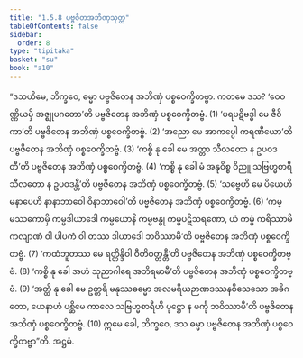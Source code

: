 ```yaml
---
title: "1.5.8 ပဗ္ဗဇိတအဘိဏှသုတ္တ"
tableOfContents: false
sidebar:
  order: 8
type: "tipitaka"
basket: "su"
book: "a10"
---
```



<DynamicBreadcrumb />

<Division number="48" book="a10" e="ch" v="17" p="325">

<Paragraph number="336" book="a10">
“ဒသယိမေ, ဘိက္ခဝေ, ဓမ္မာ ပဗ္ဗဇိတေန အဘိဏှံ ပစ္စဝေက္ခိတဗ္ဗာ. ကတမေ ဒသ?
</Paragraph>

<Paragraph number="337" book="a10">
‘ဝေဝဏ္ဏိယမှိ အဇ္ဈုပဂတော’တိ ပဗ္ဗဇိတေန အဘိဏှံ ပစ္စဝေက္ခိတဗ္ဗံ. (1)
</Paragraph>

<Paragraph number="338" book="a10">
‘ပရပဋိဗဒ္ဓါ မေ ဇီဝိကာ’တိ ပဗ္ဗဇိတေန အဘိဏှံ ပစ္စဝေက္ခိတဗ္ဗံ. (2)
</Paragraph>

<Paragraph number="339" book="a10">
‘အညော မေ အာကပ္ပေါ ကရဏီယော’တိ ပဗ္ဗဇိတေန အဘိဏှံ ပစ္စဝေက္ခိတဗ္ဗံ. (3)
</Paragraph>

<Paragraph number="340" book="a10">
‘ကစ္စိ နု ခေါ မေ အတ္တာ သီလတော န ဥပဝဒတီ’တိ ပဗ္ဗဇိတေန အဘိဏှံ ပစ္စဝေက္ခိတဗ္ဗံ. (4)
</Paragraph>

<Paragraph number="341" book="a10">
‘ကစ္စိ နု ခေါ မံ အနုဝိစ္စ ဝိညူ သဗြဟ္မစာရီ သီလတော န ဥပဝဒန္တီ’တိ ပဗ္ဗဇိတေန အဘိဏှံ ပစ္စဝေက္ခိတဗ္ဗံ. (5)
</Paragraph>

<Paragraph number="342" book="a10">
‘သဗ္ဗေဟိ မေ ပိယေဟိ မနာပေဟိ နာနာဘာဝေါ ဝိနာဘာဝေါ’တိ ပဗ္ဗဇိတေန အဘိဏှံ ပစ္စဝေက္ခိတဗ္ဗံ. (6)
</Paragraph>

<Paragraph number="343" book="a10">
‘ကမ္မဿကောမှိ ကမ္မဒါယာဒေါ ကမ္မယောနိ ကမ္မဗန္ဓု ကမ္မပဋိသရဏော, ယံ ကမ္မံ ကရိဿာမိ ကလျာဏံ ဝါ ပါပကံ ဝါ တဿ ဒါယာဒေါ ဘဝိဿာမီ’တိ ပဗ္ဗဇိတေန အဘိဏှံ ပစ္စဝေက္ခိတဗ္ဗံ. (7)
</Paragraph>

<Paragraph number="344" book="a10">
‘ကထံဘူတဿ မေ ရတ္တိန္ဒိဝါ ဝီတိဝတ္တန္တီ’တိ ပဗ္ဗဇိတေန အဘိဏှံ ပစ္စဝေက္ခိတဗ္ဗံ. (8)
</Paragraph>

<Paragraph number="345" book="a10">
‘ကစ္စိ နု ခေါ အဟံ သုညာဂါရေ အဘိရမာမီ’တိ ပဗ္ဗဇိတေန အဘိဏှံ ပစ္စဝေက္ခိတဗ္ဗံ. (9)
</Paragraph>

<Paragraph number="346" book="a10">
‘အတ္ထိ နု ခေါ မေ ဥတ္တရိ မနုဿဓမ္မော အလမရိယဉာဏဒဿနဝိသေသော အဓိဂတော, ယေနာဟံ ပစ္ဆိမေ ကာလေ သဗြဟ္မစာရီဟိ ပုဋ္ဌော န မင်္ကု ဘဝိဿာမီ’တိ ပဗ္ဗဇိတေန အဘိဏှံ ပစ္စဝေက္ခိတဗ္ဗံ. (10)
</Paragraph>

<Paragraph number="347" book="a10">
ဣမေ ခေါ, ဘိက္ခဝေ, ဒသ ဓမ္မာ ပဗ္ဗဇိတေန အဘိဏှံ ပစ္စဝေက္ခိတဗ္ဗာ”တိ.

</Paragraph>
</Division>

<Paragraph number="348" type="center" book="a10">
အဋ္ဌမံ.
</Paragraph>